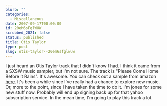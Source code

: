```yaml
---
blurb: ""
categories:
  - Miscellaneous
date: 2007-09-17T00:00:00
id: 20eM6sFglWUW
scrubbed_2021: false
status: published
title: Otis Taylor
type: post
slug: otis-taylor--20em6sfglwuw
---
```


I just heard an Otis Taylor track that I didn't know I had. I think
it came from a SXSW music sampler, but I'm not sure. The track is
"Please Come Home Before It Rains". It's awesome. You can check out
a sample from amazon
[here](http://www.amazon.com/gp/music/wma-pop-up/B0001XAJTI001001/ref=mu_sam_wma_001_001/002-7137960-9375224).
It's been a while since I've really had a chance to explore new
music. Or, more to the point, since I have taken the time to do it.
I'm jones for some new stuff now. Probably will end up signing back
up for that yahoo subscription service. In the mean time, I'm going
to play this track a lot.